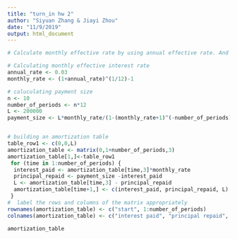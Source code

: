 ---
title: "turn_in hw 2"
author: "Siyuan Zhang & Jiayi Zhou"
date: "11/9/2019"
output: html_document
---

```{r}
# Calculate monthly effective rate by using annual effective rate. And then using number of period , present value, and monthly effective interest rate to calculate monthly payment size. At last, building an amortization table.

# Calculating monthly effective interest rate
annual_rate <- 0.03
monthly_rate <- (1+annual_rate)^(1/12)-1

# caluculating payment size
n <- 10
number_of_periods <- n*12
L <- 200000
payment_size <- L*monthly_rate/(1-(monthly_rate+1)^(-number_of_periods))


# building an amortization table
table_row1 <- c(0,0,L)
amortization_table <- matrix(0,1+number_of_periods,3)
amortization_table[1,]<-table_row1
 for (time in 1:number_of_periods) {
  interest_paid <- amortization_table[time,3]*monthly_rate
  principal_repaid <- payment_size -interest_paid
  L <- amortization_table[time,3] - principal_repaid
  amortization_table[time+1,] <- c(interest_paid, principal_repaid, L)
 }
#  label the rows and columns of the matrix appropriately
rownames(amortization_table) <- c("start", 1:number_of_periods)
colnames(amortization_table) <- c("interest paid", "principal repaid", "outstanding balance")

amortization_table


```
